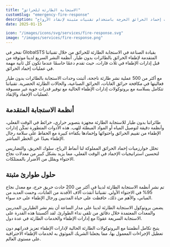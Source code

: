 ```yaml
---
title: "الاستجابة الطارئة للحرائق"
customSlug: "emergency-fire-response"
description: "نشر سريع للطائرات بدون طيار لعمليات إخماد الحرائق الحرجة باستخدام تقنيات مثبتة لإنقاذ الأرواح"
date: 2025-01-15

icon: "/images/icons/svg/services/fire-response.svg"
image: "/images/services/fire-response.png"
---
```


نفخر في GlobalSTS بقيادة الصناعة في الاستجابة الطارئة للحرائق من خلال تقنياتنا المتقدمة لإطفاء الحرائق بالطائرات بدون طيار. أنظمة النشر السريع لدينا موثوقة من قبل إدارات الإطفاء في ثلاث قارات، حيث تقدم دعمًا حاسمًا عندما تكون كل ثانية مهمة في عمليات إخماد الحرائق.

مع أكثر من 500 عملية نشر طارئة ناجحة، أثبتت وحدات الاستجابة بالطائرات بدون طيار فعاليتها في مكافحة حرائق الغابات، الحرائق الصناعية، والحالات الطارئة الحضرية. تقنياتنا تتكامل بسلاسة مع بروتوكولات إدارات الإطفاء الحالية مع توفير قدرات جوية غير مسبوقة لعمليات الإخماد والإنقاذ.

## أنظمة الاستجابة المتقدمة

طائراتنا بدون طيار للاستجابة الطارئة مجهزة بتصوير حراري، خرائط في الوقت الفعلي، وأنظمة دقيقة لتوصيل المياه أو المواد المبطئة للهب. هذه الأدوات المتطورة تمكّن إدارات الإطفاء من تقييم الحرائق واحتوائها وإخمادها بكفاءة كبيرة مع الحفاظ على سلامة رجال الإطفاء بعيدًا عن الخطر المباشر.

<ImageList>
  <ImageItem
    imageSrc="/images/services/emergency-response-bg.png"
    imageAlt="استجابة الطائرات بدون طيار للحرائق في الميدان"
    video_src="/videos/fire-response-demo.mp4"
    video_id="emergency-response-video"
    video_provider="html5"
  />
</ImageList>

تحلل خوارزميات إخماد الحرائق المملوكة لنا أنماط الرياح، سلوك الحريق، والتضاريس لتحسين استراتيجيات الإخماد في الوقت الفعلي، مما يزيد بشكل كبير من معدلات نجاح الاحتواء ويقلل من الأضرار بالممتلكات.

## حلول طوارئ مثبتة

تم نشر أنظمة الاستجابة الطارئة لدينا في أكثر من 200 حادث حريق حرج، مع معدل نجاح 95% في الاحتواء الأولي. تقنياتنا أنقذت آلاف الأفدنة من الغابات، وحمت العديد من المباني، والأهم من ذلك، حافظت على حياة المدنيين ورجال الإطفاء على حد سواء.

يضمن بروتوكول الاستجابة الطارئة لدينا على مدار الساعة أن يتم نشر الطيارين المدربين والمعدات المعتمدة خلال دقائق من تلقي نداء الطوارئ. لقد أكسبتنا هذه القدرة على الاستجابة السريعة عقودًا مع إدارات الإطفاء والخدمات الطارئة في عدة دول.

يتيح تكامل أنظمتنا مع البروتوكولات الطارئة الحالية لإدارات الإطفاء تعزيز قدراتهم دون تعطيل الإجراءات المعمول بها، مما يجعلنا الشريك الموثوق به لخدمات الإطفاء الاحترافية على مستوى العالم.
